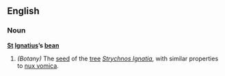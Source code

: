 ==English==
===Noun===
'''[[St]] [[Ignatius]]’s [[bean]]'''

#''(Botany)'' The [[seed]] of the [[tree]] ''[[Strychnos Ignatia]]'', with similar properties to [[nux vomica]].